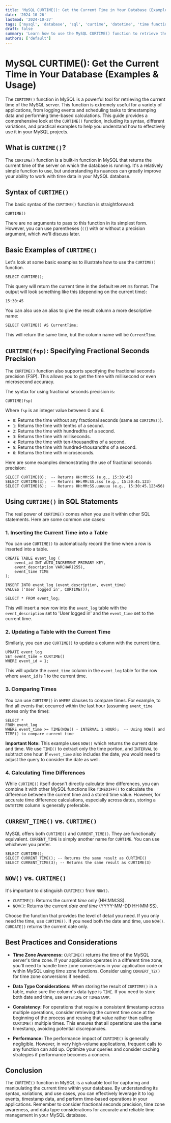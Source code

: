 ```yaml
---
title: 'MySQL CURTIME(): Get the Current Time in Your Database (Examples & Usage)'
date: '2024-10-26'
lastmod: '2024-10-27'
tags: ['mysql', 'database', 'sql', 'curtime', 'datetime', 'time functions', 'current time']
draft: false
summary: 'Learn how to use the MySQL CURTIME() function to retrieve the current time of your MySQL server.  This guide provides detailed examples and explanations of its usage, including different time formats and practical applications.'
authors: ['default']
---
```


# MySQL CURTIME(): Get the Current Time in Your Database (Examples & Usage)

The `CURTIME()` function in MySQL is a powerful tool for retrieving the current time of the MySQL server. This function is extremely useful for a variety of applications, from logging events and scheduling tasks to timestamping data and performing time-based calculations. This guide provides a comprehensive look at the `CURTIME()` function, including its syntax, different variations, and practical examples to help you understand how to effectively use it in your MySQL projects.

## What is `CURTIME()`?

The `CURTIME()` function is a built-in function in MySQL that returns the current time of the server on which the database is running. It's a relatively simple function to use, but understanding its nuances can greatly improve your ability to work with time data in your MySQL database.

## Syntax of `CURTIME()`

The basic syntax of the `CURTIME()` function is straightforward:

```plaintext
CURTIME()
```

There are no arguments to pass to this function in its simplest form. However, you can use parentheses (`()`) with or without a precision argument, which we'll discuss later.

## Basic Examples of `CURTIME()`

Let's look at some basic examples to illustrate how to use the `CURTIME()` function.

```plaintext
SELECT CURTIME();
```

This query will return the current time in the default `HH:MM:SS` format. The output will look something like this (depending on the current time):

```
15:30:45
```

You can also use an alias to give the result column a more descriptive name:

```plaintext
SELECT CURTIME() AS CurrentTime;
```

This will return the same time, but the column name will be `CurrentTime`.

## `CURTIME(fsp)`: Specifying Fractional Seconds Precision

The `CURTIME()` function also supports specifying the fractional seconds precision (FSP). This allows you to get the time with millisecond or even microsecond accuracy.

The syntax for using fractional seconds precision is:

```plaintext
CURTIME(fsp)
```

Where `fsp` is an integer value between 0 and 6.

- `0`: Returns the time without any fractional seconds (same as `CURTIME()`).
- `1`: Returns the time with tenths of a second.
- `2`: Returns the time with hundredths of a second.
- `3`: Returns the time with milliseconds.
- `4`: Returns the time with ten-thousandths of a second.
- `5`: Returns the time with hundred-thousandths of a second.
- `6`: Returns the time with microseconds.

Here are some examples demonstrating the use of fractional seconds precision:

```plaintext
SELECT CURTIME(0);  -- Returns HH:MM:SS (e.g., 15:30:45)
SELECT CURTIME(3);  -- Returns HH:MM:SS.sss (e.g., 15:30:45.123)
SELECT CURTIME(6);  -- Returns HH:MM:SS.uuuuuu (e.g., 15:30:45.123456)
```

## Using `CURTIME()` in SQL Statements

The real power of `CURTIME()` comes when you use it within other SQL statements. Here are some common use cases:

### 1. Inserting the Current Time into a Table

You can use `CURTIME()` to automatically record the time when a row is inserted into a table.

```plaintext
CREATE TABLE event_log (
    event_id INT AUTO_INCREMENT PRIMARY KEY,
    event_description VARCHAR(255),
    event_time TIME
);

INSERT INTO event_log (event_description, event_time)
VALUES ('User logged in', CURTIME());

SELECT * FROM event_log;
```

This will insert a new row into the `event_log` table with the `event_description` set to 'User logged in' and the `event_time` set to the current time.

### 2. Updating a Table with the Current Time

Similarly, you can use `CURTIME()` to update a column with the current time.

```plaintext
UPDATE event_log
SET event_time = CURTIME()
WHERE event_id = 1;
```

This will update the `event_time` column in the `event_log` table for the row where `event_id` is 1 to the current time.

### 3. Comparing Times

You can use `CURTIME()` in `WHERE` clauses to compare times. For example, to find all events that occurred within the last hour (assuming `event_time` stores only the time):

```plaintext
SELECT *
FROM event_log
WHERE event_time >= TIME(NOW() - INTERVAL 1 HOUR);  -- Using NOW() and TIME() to compare current time
```

**Important Note:** This example uses `NOW()` which returns the current date and time. We use `TIME()` to extract only the time portion, and `INTERVAL` to subtract one hour. If `event_time` also includes the date, you would need to adjust the query to consider the date as well.

### 4. Calculating Time Differences

While `CURTIME()` itself doesn't directly calculate time differences, you can combine it with other MySQL functions like `TIMEDIFF()` to calculate the difference between the current time and a stored time value. However, for accurate time difference calculations, especially across dates, storing a `DATETIME` column is generally preferable.

## `CURRENT_TIME()` vs. `CURTIME()`

MySQL offers both `CURTIME()` and `CURRENT_TIME()`. They are functionally equivalent. `CURRENT_TIME` is simply another name for `CURTIME`. You can use whichever you prefer.

```plaintext
SELECT CURTIME();
SELECT CURRENT_TIME(); -- Returns the same result as CURTIME()
SELECT CURRENT_TIME(3); -- Returns the same result as CURTIME(3)
```

## `NOW()` vs. `CURTIME()`

It's important to distinguish `CURTIME()` from `NOW()`.

- `CURTIME()`: Returns the current _time_ only (HH:MM:SS).
- `NOW()`: Returns the current _date and time_ (YYYY-MM-DD HH:MM:SS).

Choose the function that provides the level of detail you need. If you only need the time, use `CURTIME()`. If you need both the date and time, use `NOW()`. `CURDATE()` returns the current date only.

## Best Practices and Considerations

- **Time Zone Awareness:** `CURTIME()` returns the time of the MySQL server's time zone. If your application operates in a different time zone, you'll need to handle time zone conversions in your application code or within MySQL using time zone functions. Consider using `CONVERT_TZ()` for time zone conversions if needed.

- **Data Type Considerations:** When storing the result of `CURTIME()` in a table, make sure the column's data type is `TIME`. If you need to store both date and time, use `DATETIME` or `TIMESTAMP`.

- **Consistency:** For operations that require a consistent timestamp across multiple operations, consider retrieving the current time once at the beginning of the process and reusing that value rather than calling `CURTIME()` multiple times. This ensures that all operations use the same timestamp, avoiding potential discrepancies.

- **Performance:** The performance impact of `CURTIME()` is generally negligible. However, in very high-volume applications, frequent calls to any function can add up. Optimize your queries and consider caching strategies if performance becomes a concern.

## Conclusion

The `CURTIME()` function in MySQL is a valuable tool for capturing and manipulating the current time within your database. By understanding its syntax, variations, and use cases, you can effectively leverage it to log events, timestamp data, and perform time-based operations in your applications. Remember to consider fractional seconds precision, time zone awareness, and data type considerations for accurate and reliable time management in your MySQL database.
